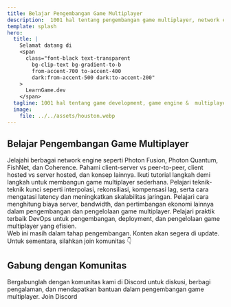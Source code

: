 ```yaml
---
title: Belajar Pengembangan Game Multiplayer
description:  1001 hal tentang pengembangan game multiplayer, network engines & solusi deployment.
template: splash
hero:
  title: |
    Selamat datang di
    <span
      class="font-black text-transparent
        bg-clip-text bg-gradient-to-b
        from-accent-700 to-accent-400
        dark:from-accent-500 dark:to-accent-200"
    >
      LearnGame.dev
    </span>
  tagline: 1001 hal tentang game development, game engine &  multiplayer network engine.
  image:
    file: ../../assets/houston.webp
---
```




## Belajar Pengembangan Game Multiplayer

<CardGrid stagger>
	<Card title="Pilih Multiplayer Network Engine" icon="add-document">
		Jelajahi berbagai network engine seperti Photon Fusion, Photon Quantum, FishNet, dan Coherence.
	</Card>
	<Card title="Pelajari Konsep Dasar Multiplayer" icon="pencil">
		Pahami client-server vs peer-to-peer, client hosted vs server hosted, dan konsep lainnya.
	</Card>
	<Card title="Buat Proyek Multiplayer Pertama" icon="setting">
		Ikuti tutorial langkah demi langkah untuk membangun game multiplayer sederhana.
	</Card>
	<Card title="Optimalkan Pengalaman Pemain" icon="approve-check">
		Pelajari teknik-teknik kunci seperti interpolasi, rekonsiliasi, kompensasi lag, serta cara mengatasi latency dan meningkatkan skalabilitas jaringan.
	</Card>
	<Card title="Perhitungan Biaya" icon="rocket">
		Pelajari cara menghitung biaya server, bandwidth, dan pertimbangan ekonomi lainnya dalam pengembangan dan pengelolaan game multiplayer.
	</Card>
  <Card title="DevOps untuk Game Multiplayer" icon="laptop">
    Pelajari praktik terbaik DevOps untuk pengembangan, deployment, dan pengelolaan game multiplayer yang efisien.
  </Card>
</CardGrid>

<div class="pt-10">
  <Aside>Web ini masih dalam tahap pengembangan. Konten akan segera di update. Untuk sementara, silahkan join komunitas 👇</Aside>
</div>


## Gabung dengan Komunitas

<Card title="Bergabung dengan Komunitas" icon="discord">
  Bergabunglah dengan komunitas kami di Discord untuk diskusi, berbagi pengalaman, dan mendapatkan bantuan dalam pengembangan game multiplayer.
  

  <LinkButton href="https://discord.gg/bGaQedfWCK" variant="primary" target="_blank" rel="noopener noreferrer">
    Join Discord
  </LinkButton>
</Card>
